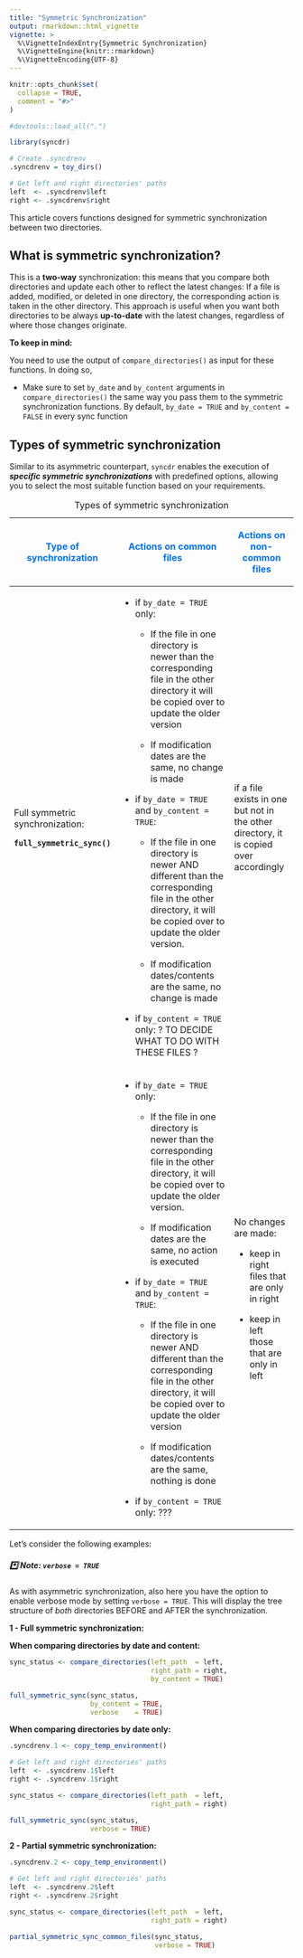 ```yaml
---
title: "Symmetric Synchronization"
output: rmarkdown::html_vignette
vignette: >
  %\VignetteIndexEntry{Symmetric Synchronization}
  %\VignetteEngine{knitr::rmarkdown}
  %\VignetteEncoding{UTF-8}
---
```


```r
knitr::opts_chunk$set(
  collapse = TRUE,
  comment = "#>"
)

#devtools::load_all(".")

```

```r
library(syncdr)

# Create .syncdrenv
.syncdrenv = toy_dirs()

# Get left and right directories' paths 
left  <- .syncdrenv$left
right <- .syncdrenv$right
```

This article covers functions designed for symmetric synchronization between two directories.

## What is symmetric synchronization?

This is a **two-way** synchronization: this means that you compare both directories and update each other to reflect the latest changes: If a file is added, modified, or deleted in one directory, the corresponding action is taken in the other directory. This approach is useful when you want both directories to be always **up-to-date** with the latest changes, regardless of where those changes originate.

**To keep in mind:**

You need to use the output of `compare_directories()` as input for these functions. In doing so,

-   Make sure to set `by_date` and `by_content` arguments in `compare_directories()` the same way you pass them to the symmetric synchronization functions. By default, `by_date = TRUE` and `by_content = FALSE` in every sync function

## Types of symmetric synchronization

Similar to its asymmetric counterpart, `syncdr` enables the execution of ***specific symmetric synchronizations*** with predefined options, allowing you to select the most suitable function based on your requirements.

+---------------------------------+---------------------------------------------------------------------------------------------------------------------------------------------------------------------+---------------------------------------------------------------------------------------+
| ::: {style="color:#0070FF"}     | ::: {style="color:#0070FF"}                                                                                                                                         | ::: {style="color:#0070FF"}                                                           |
| Type of synchronization         | Actions on common files                                                                                                                                             | Actions on non-common files                                                           |
| :::                             | :::                                                                                                                                                                 | :::                                                                                   |
+=================================+=====================================================================================================================================================================+=======================================================================================+
| Full symmetric synchronization: | -   if `by_date = TRUE` only:                                                                                                                                       | if a file exists in one but not in the other directory, it is copied over accordingly |
|                                 |                                                                                                                                                                     |                                                                                       |
| **`full_symmetric_sync()`**     |     -   If the file in one directory is newer than the corresponding file in the other directory it will be copied over to update the older version                 |                                                                                       |
|                                 |                                                                                                                                                                     |                                                                                       |
|                                 |     -   If modification dates are the same, no change is made                                                                                                       |                                                                                       |
|                                 |                                                                                                                                                                     |                                                                                       |
|                                 | -   if `by_date = TRUE` and `by_content = TRUE`:                                                                                                                    |                                                                                       |
|                                 |                                                                                                                                                                     |                                                                                       |
|                                 |     -   If the file in one directory is newer AND different than the corresponding file in the other directory, it will be copied over to update the older version. |                                                                                       |
|                                 |                                                                                                                                                                     |                                                                                       |
|                                 |     -   If modification dates/contents are the same, no change is made                                                                                              |                                                                                       |
|                                 |                                                                                                                                                                     |                                                                                       |
|                                 | -   if `by_content = TRUE` only: ? TO DECIDE WHAT TO DO WITH THESE FILES ?                                                                                          |                                                                                       |
+---------------------------------+---------------------------------------------------------------------------------------------------------------------------------------------------------------------+---------------------------------------------------------------------------------------+
|                                 | -   if `by_date = TRUE` only:                                                                                                                                       | No changes are made:                                                                  |
|                                 |                                                                                                                                                                     |                                                                                       |
|                                 |     -   If the file in one directory is newer than the corresponding file in the other directory, it will be copied over to update the older version.               | -   keep in right files that are only in right                                        |
|                                 |                                                                                                                                                                     |                                                                                       |
|                                 |     -   If modification dates are the same, no action is executed                                                                                                   | -   keep in left those that are only in left                                          |
|                                 |                                                                                                                                                                     |                                                                                       |
|                                 | -   if `by_date = TRUE` and `by_content = TRUE`:                                                                                                                    |                                                                                       |
|                                 |                                                                                                                                                                     |                                                                                       |
|                                 |     -   If the file in one directory is newer AND different than the corresponding file in the other directory, it will be copied over to update the older version  |                                                                                       |
|                                 |                                                                                                                                                                     |                                                                                       |
|                                 |     -   If modification dates/contents are the same, nothing is done                                                                                                |                                                                                       |
|                                 |                                                                                                                                                                     |                                                                                       |
|                                 | -   if `by_content = TRUE` only: ???                                                                                                                                |                                                                                       |
+---------------------------------+---------------------------------------------------------------------------------------------------------------------------------------------------------------------+---------------------------------------------------------------------------------------+

: Types of symmetric synchronization

Let's consider the following examples:

##### \*️⃣ **Note: `verbose = TRUE`**

As with asymmetric synchronization, also here you have the option to enable verbose mode by setting `verbose = TRUE`. This will display the tree structure of *both* directories BEFORE and AFTER the synchronization.

**1 - Full symmetric synchronization:**

**When comparing directories by date and content:**

```r

sync_status <- compare_directories(left_path  = left,
                                   right_path = right,
                                   by_content = TRUE)

full_symmetric_sync(sync_status,
                    by_content = TRUE,
                    verbose    = TRUE)
```

**When comparing directories by date only:**

```r

.syncdrenv.1 <- copy_temp_environment()

# Get left and right directories' paths 
left  <- .syncdrenv.1$left
right <- .syncdrenv.1$right

```

```r

sync_status <- compare_directories(left_path  = left,
                                   right_path = right)

full_symmetric_sync(sync_status,
                    verbose = TRUE)
```

**2 - Partial symmetric synchronization:**

```r

.syncdrenv.2 <- copy_temp_environment()

# Get left and right directories' paths 
left  <- .syncdrenv.2$left
right <- .syncdrenv.2$right

```

```r

sync_status <- compare_directories(left_path  = left,
                                   right_path = right)

partial_symmetric_sync_common_files(sync_status,
                                    verbose = TRUE)
```
